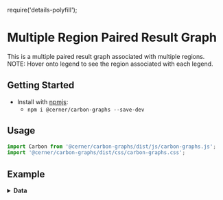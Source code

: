 require('details-polyfill');

# Multiple Region Paired Result Graph

This is a multiple paired result graph associated with multiple regions.
NOTE: Hover onto legend to see the region associated with each legend.

## Getting Started

- Install with [npmjs](https://www.npmjs.com):
  - `npm i @cerner/carbon-graphs --save-dev`

## Usage
```js
import Carbon from '@cerner/carbon-graphs/dist/js/carbon-graphs.js';
import '@cerner/carbon-graphs/dist/css/carbon-graphs.css';
```

## Example
<PairedResultGraph />

<details>
<summary style={{fontSize: 24 }}>
<b>Data</b>
</summary>

### Graph Config object
<GraphConfig />

### Data object
#### Dataset 1
<DataObject1 />

#### Dataset 2
<DataObject2 />
</details>
